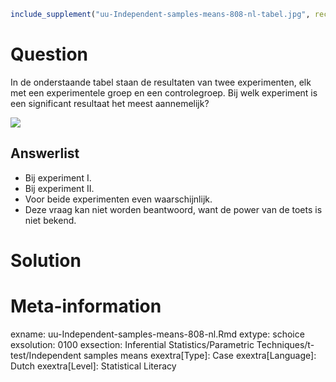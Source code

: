 ```r
include_supplement("uu-Independent-samples-means-808-nl-tabel.jpg", recursive = TRUE)
```



Question
========
  
In de onderstaande tabel staan de resultaten van twee experimenten, elk met een experimentele groep en een controlegroep. Bij welk experiment is een significant resultaat het meest aannemelijk?

![](uu-Independent-samples-means-808-nl-tabel.jpg)
  
Answerlist
----------
* Bij experiment I. 
* Bij experiment II.  
* Voor beide experimenten even waarschijnlijk. 
* Deze vraag kan niet worden beantwoord, want de power van de toets is niet bekend.


Solution
========
  


Meta-information
================
exname: uu-Independent-samples-means-808-nl.Rmd
extype: schoice
exsolution: 0100
exsection: Inferential Statistics/Parametric Techniques/t-test/Independent samples means
exextra[Type]: Case
exextra[Language]: Dutch
exextra[Level]: Statistical Literacy
